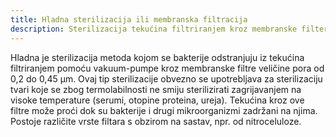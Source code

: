 ```yaml
---
title: Hladna sterilizacija ili membranska filtracija
description: Sterilizacija tekućina filtriranjem kroz membranske filtere
---
```



Hladna je sterilizacija metoda kojom se bakterije odstranjuju iz tekućina filtriranjem pomoću vakuum-pumpe kroz membranske filtre veličine pora od 0,2 do 0,45 μm. Ovaj tip sterilizacije obvezno se upotrebljava za sterilizaciju tvari koje se zbog termolabilnosti ne smiju sterilizirati zagrijavanjem na visoke temperature (serumi, otopine proteina, ureja). Tekućina kroz ove filtre može proći dok su bakterije i drugi mikroorganizmi zadržani na njima. Postoje različite vrste filtara s obzirom na sastav, npr. od nitroceluloze.